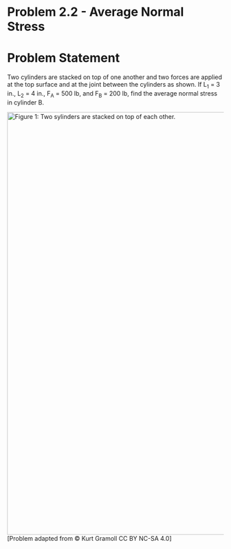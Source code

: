 # Problem 2.2 - Average Normal Stress {.unnumbered}

# Problem Statement

Two cylinders are stacked on top of one another and two forces are applied at the top surface and at the joint between the cylinders as shown. If L<sub>1</sub> = 3 in., L<sub>2</sub> = 4 in., F<sub>A</sub> = 500 lb, and F<sub>B</sub> = 200 lb, find the average normal stress in cylinder B.

![Figure 1: Two sylinders are stacked on top of each other.](images/139.png){fig-alt="Picture with two cylinders stacked on top of each other and two forces are applied at the top surface and at the joint between teh cylinders as shown." width="983"} \[Problem adapted from © Kurt Gramoll CC BY NC-SA 4.0\]

